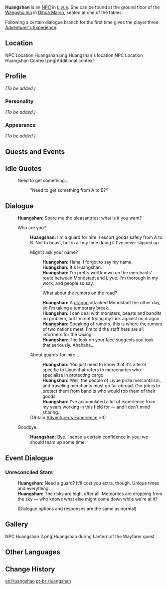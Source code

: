 {{Meta
<!-- REMOVE THIS TEMPLATE AFTER ADDING MISSING INFO -->
|missing_NPC_profile  = yes
}}
{{Character Infobox
|region           = Liyue
|image            = NPC Huangshan.png
|title            = Guard for Hire
|dialoguereward   = {{Card|Adventurer's Experience|3}}
|type             = NPC
}}
'''Huangshan''' is an [[NPC]] in [[Liyue]]. She can be found at the ground floor of the [[Wangshu Inn]] in [[Dihua Marsh]], seated at one of the tables.

Following a certain dialogue branch for the first time gives the player three [[Adventurer's Experience]].

==Location==
<gallery>
NPC Location Huangshan.png|Huangshan's location
NPC Location Huangshan Context.png|Additional context
</gallery>

==Profile==
<!--detailed story/lore information goes here-->
''(To be added.)''

===Personality===
''(To be added.)''

===Appearance===
''(To be added.)''

==Quests and Events==
{{Quests and Events}}

==Idle Quotes==
{{Dialogue start}}
: {{DIcon|Idle}} Need to get something...
:: {{A|VO Huangshan 01.ogg}} "Need to get something from A to B?"
{{Dialogue end}}

==Dialogue==
{{Dialogue start}}
:'''Huangshan:''' Spare me the pleasantries; what is it you want?
:{{DIcon}} Who are you?
::'''Huangshan:''' I'm a guard for hire. I escort goods safely from A to B. Not to boast, but in all my time doing it I've never slipped up.
::{{DIcon}} Might I ask your name?
:::'''Huangshan:''' Haha, I forgot to say my name.
:::'''Huangshan:''' It's Huangshan.
:::'''Huangshan:''' I'm pretty well known on the merchants' route between Mondstadt and Liyue. I'm thorough in my work, and people so say.
:::{{DIcon}} What about the rumors on the road?
:::'''Huangshan:''' A [[Dvalin|dragon]] attacked Mondstadt the other day, so I'm taking a temporary break.
:::'''Huangshan:''' I can deal with monsters, beasts and bandits no problem, but I'm not trying my luck against no dragon.
:::'''Huangshan:''' Speaking of rumors, this is where the rumors of two nations meet. I'm told the staff here are all informers for the Qixing.
:::'''Huangshan:''' The look on your face suggests you took that seriously. Ahahaha...
::{{DIcon|Reward}} About guards-for-hire...
:::'''Huangshan:''' You just need to know that it's a term specific to Liyue that refers to mercenaries who specialize in protecting cargo.
:::'''Huangshan:''' Well, the people of Liyue prize mercantilism, and traveling merchants must go far abroad. Our job is to protect them from bandits who would rob them of their goods.
:::'''Huangshan:''' I've accumulated a lot of experience from my years working in this field for &mdash; and I don't mind sharing.
::;(Obtain [[Adventurer's Experience]] ×3)
:{{DIcon}} Goodbye.
::'''Huangshan:''' Bye. I sense a certain confidence in you; we should team up some time.
{{Dialogue end}}

==Event Dialogue==
===Unreconciled Stars===
{{Dialogue start}}
:'''Huangshan:''' Need a guard? It'll cost you extra, though. Unique times and everything.
:'''Huangshan:''' The risks are high, after all. Meteorites are dropping from the sky &mdash; who knows what else might come down while we're at it?
:;(Dialogue options and responses are the same as normal)
{{Dialogue end}}

==Gallery==
<gallery>
NPC Huangshan 2.png|Huangshan during Lantern of the Wayfarer quest
</gallery>

==Other Languages==
{{Other Languages
|default_hidden = 1
|en      = Huangshan
|zhs     = 黄衫
|zhs_rm  = Huángshān
|zht     = 黃衫
|zht_rm  = Huángshān
|ja      = 黄衣
|ja_rm   = Koui{{Assumed}}
|ko      = {{tt|황삼|黃衫}}
|ko_rm   = Hwangsam
|es      = Huangshan
|fr      = Huangshan
|ru      = Жёлтая рубаха
|th      = Huangshan
|vi      = Huangshan
|de      = Huangshan
|id      = Huangshan
|pt      = Huangshan
|tr      = Huangshan
|it      = Huangshan
}}

==Change History==
{{Change History|1.0}}

[[es:Huangshan]]
[[pt-br:Huangshan]]